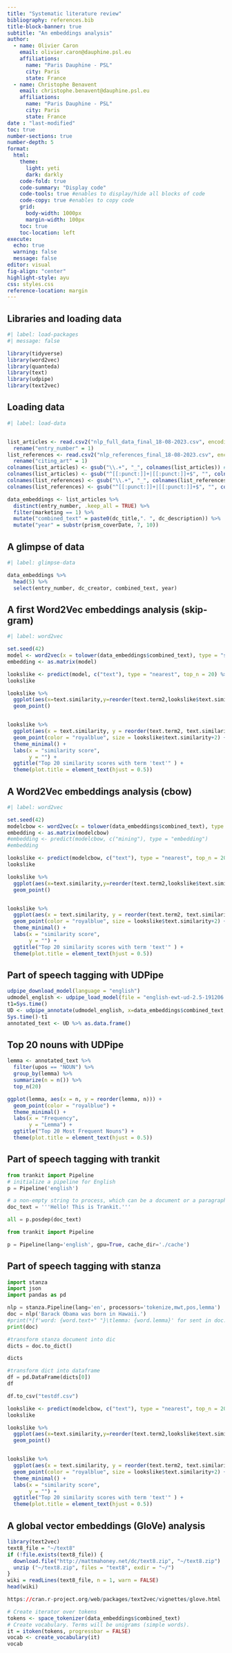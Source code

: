 ```yaml
---
title: "Systematic literature review"
bibliography: references.bib
title-block-banner: true
subtitle: "An embeddings analysis"
author:
  - name: Olivier Caron
    email: olivier.caron@dauphine.psl.eu
    affiliations: 
      name: "Paris Dauphine - PSL"
      city: Paris
      state: France
  - name: Christophe Benavent
    email: christophe.benavent@dauphine.psl.eu
    affiliations: 
      name: "Paris Dauphine - PSL"
      city: Paris
      state: France
date : "last-modified"
toc: true
number-sections: true
number-depth: 5
format:
  html:
    theme:
      light: yeti
      dark: darkly
    code-fold: true
    code-summary: "Display code"
    code-tools: true #enables to display/hide all blocks of code
    code-copy: true #enables to copy code
    grid:
      body-width: 1000px
      margin-width: 100px
    toc: true
    toc-location: left
execute:
  echo: true
  warning: false
  message: false
editor: visual
fig-align: "center"
highlight-style: ayu
css: styles.css
reference-location: margin
---
```


## Libraries and loading data

```r
#| label: load-packages
#| message: false

library(tidyverse)
library(word2vec)
library(quanteda)
library(text)
library(udpipe)
library(text2vec)
```

## Loading data

```r
#| label: load-data


list_articles <- read.csv2("nlp_full_data_final_18-08-2023.csv", encoding = "UTF-8") %>%
  rename("entry_number" = 1)
list_references <- read.csv2("nlp_references_final_18-08-2023.csv", encoding = "UTF-8") %>%
  rename("citing_art" = 1)
colnames(list_articles) <- gsub("\\.+", "_", colnames(list_articles)) # <1>
colnames(list_articles) <- gsub("^[[:punct:]]+|[[:punct:]]+$", "", colnames(list_articles)) # <2>
colnames(list_references) <- gsub("\\.+", "_", colnames(list_references))
colnames(list_references) <- gsub("^[[:punct:]]+|[[:punct:]]+$", "", colnames(list_references))

data_embeddings <- list_articles %>%
  distinct(entry_number, .keep_all = TRUE) %>%
  filter(marketing == 1) %>%
  mutate("combined_text" = paste0(dc_title,". ", dc_description)) %>%
  mutate("year" = substr(prism_coverDate, 7, 10))
```

## A glimpse of data

```r
#| label: glimpse-data

data_embeddings %>%
  head(5) %>%
  select(entry_number, dc_creator, combined_text, year)
```

## A first Word2Vec embeddings analysis (skip-gram)

```r
#| label: word2vec

set.seed(42)
model <- word2vec(x = tolower(data_embeddings$combined_text), type = "skip-gram", dim = 100, iter = 100,, verbose=10, stopwords = stopwords("english"), window = "7")
embedding <- as.matrix(model)


```

```r
lookslike <- predict(model, c("text"), type = "nearest", top_n = 20) %>% as.data.frame()
lookslike

lookslike %>%
  ggplot(aes(x=text.similarity,y=reorder(text.term2,lookslike$text.similarity)))+
  geom_point()


lookslike %>%
  ggplot(aes(x = text.similarity, y = reorder(text.term2, text.similarity))) +
  geom_point(color = "royalblue", size = lookslike$text.similarity+2) +
  theme_minimal() +
  labs(x = "similarity score",
       y = "") +
  ggtitle("Top 20 similarity scores with term 'text'" ) +
  theme(plot.title = element_text(hjust = 0.5))
```

## A Word2Vec embeddings analysis (cbow)

```r
#| label: word2vec

set.seed(42)
modelcbow <- word2vec(x = tolower(data_embeddings$combined_text), type = "cbow", dim = 100, iter = 100,, verbose=10, stopwords = stopwords("english"), window = "7")
embedding <- as.matrix(modelcbow)
#embedding <- predict(modelcbow, c("mining"), type = "embedding")
#embedding
```

```r
lookslike <- predict(modelcbow, c("text"), type = "nearest", top_n = 20) %>% as.data.frame()
lookslike

lookslike %>%
  ggplot(aes(x=text.similarity,y=reorder(text.term2,lookslike$text.similarity)))+
  geom_point()


lookslike %>%
  ggplot(aes(x = text.similarity, y = reorder(text.term2, text.similarity))) +
  geom_point(color = "royalblue", size = lookslike$text.similarity+2) +
  theme_minimal() +
  labs(x = "similarity score",
       y = "") +
  ggtitle("Top 20 similarity scores with term 'text'" ) +
  theme(plot.title = element_text(hjust = 0.5))
```

## Part of speech tagging with UDPipe

```r
udpipe_download_model(language = "english")
udmodel_english <- udpipe_load_model(file = "english-ewt-ud-2.5-191206.udpipe")
t1=Sys.time()
UD <- udpipe_annotate(udmodel_english, x=data_embeddings$combined_text, trace =40, parallel.cores = 6)
Sys.time()-t1
annotated_text <- UD %>% as.data.frame()
```

## Top 20 nouns with UDPipe

```r

lemma <- annotated_text %>%
  filter(upos == "NOUN") %>%
  group_by(lemma) %>%
  summarize(n = n()) %>%
  top_n(20)

ggplot(lemma, aes(x = n, y = reorder(lemma, n))) +
  geom_point(color = "royalblue") +
  theme_minimal() +
  labs(x = "Frequency",
       y = "Lemma") +
  ggtitle("Top 20 Most Frequent Nouns") +
  theme(plot.title = element_text(hjust = 0.5))

```

## Part of speech tagging with trankit

```python
from trankit import Pipeline
# initialize a pipeline for English
p = Pipeline('english')

# a non-empty string to process, which can be a document or a paragraph with multiple sentences
doc_text = '''Hello! This is Trankit.'''

all = p.posdep(doc_text)
```

```python
from trankit import Pipeline

p = Pipeline(lang='english', gpu=True, cache_dir='./cache')
```

## 

## Part of speech tagging with stanza

```python
import stanza
import json
import pandas as pd

nlp = stanza.Pipeline(lang='en', processors='tokenize,mwt,pos,lemma')
doc = nlp('Barack Obama was born in Hawaii.')
#print(*[f'word: {word.text+" "}\tlemma: {word.lemma}' for sent in doc.sentences for word in sent.words], sep='\n')
print(doc)

#transform stanza document into dic
dicts = doc.to_dict()

dicts 

#transform dict into dataframe
df = pd.DataFrame(dicts[0])
df

df.to_csv("testdf.csv")
```

```r
lookslike <- predict(modelcbow, c("text"), type = "nearest", top_n = 20) %>% as.data.frame()
lookslike

lookslike %>%
  ggplot(aes(x=text.similarity,y=reorder(text.term2,lookslike$text.similarity)))+
  geom_point()


lookslike %>%
  ggplot(aes(x = text.similarity, y = reorder(text.term2, text.similarity))) +
  geom_point(color = "royalblue", size = lookslike$text.similarity+2) +
  theme_minimal() +
  labs(x = "similarity score",
       y = "") +
  ggtitle("Top 20 similarity scores with term 'text'" ) +
  theme(plot.title = element_text(hjust = 0.5))
```

## A global vector embeddings (GloVe) analysis

```r
library(text2vec)
text8_file = "~/text8"
if (!file.exists(text8_file)) {
  download.file("http://mattmahoney.net/dc/text8.zip", "~/text8.zip")
  unzip ("~/text8.zip", files = "text8", exdir = "~/")
}
wiki = readLines(text8_file, n = 1, warn = FALSE)
head(wiki)

https://cran.r-project.org/web/packages/text2vec/vignettes/glove.html
```

```r
# Create iterator over tokens
tokens <- space_tokenizer(data_embeddings$combined_text)
# Create vocabulary. Terms will be unigrams (simple words).
it = itoken(tokens, progressbar = FALSE)
vocab <- create_vocabulary(it)
vocab
```
